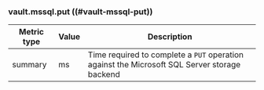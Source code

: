 ### vault.mssql.put ((#vault-mssql-put))

Metric type | Value | Description
----------- | ----- | -----------
summary     | ms    | Time required to complete a `PUT` operation against the Microsoft SQL Server storage backend